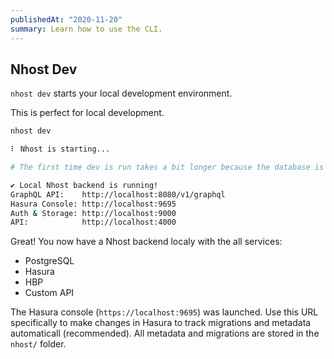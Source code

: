 ```yaml
---
publishedAt: "2020-11-20"
summary: Learn how to use the CLI.
---
```


## Nhost Dev

`nhost dev` starts your local development environment.

This is perfect for local development.

```bash
nhost dev

⠇ Nhost is starting...

# The first time dev is run takes a bit longer because the database is being created

✔ Local Nhost backend is running!
GraphQL API:	http://localhost:8080/v1/graphql
Hasura Console:	http://localhost:9695
Auth & Storage:	http://localhost:9000
API:			http://localhost:4000
```

Great! You now have a Nhost backend localy with the all services:

- PostgreSQL
- Hasura
- HBP
- Custom API

The Hasura console (`https://localhost:9695`) was launched. Use this URL specifically to make changes in Hasura to track migrations and metadata automaticall (recommended). All metadata and migrations are stored in the `nhost/` folder.
